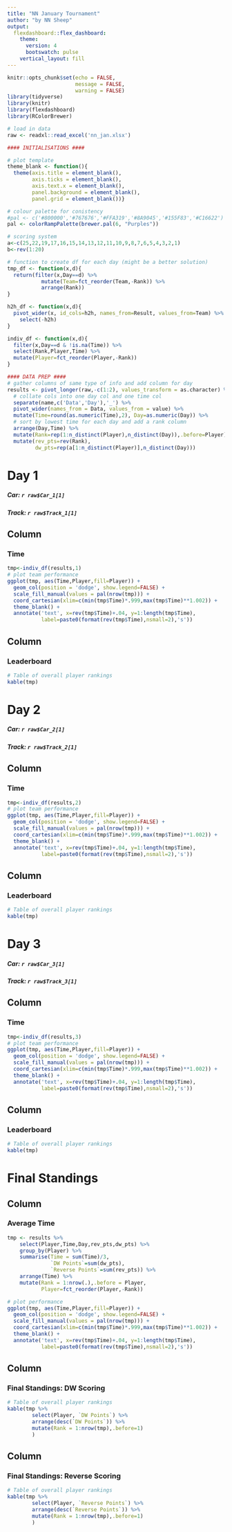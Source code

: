 ```yaml
---
title: "NN January Tournament"
author: "by NN Sheep"
output: 
  flexdashboard::flex_dashboard:
    theme: 
      version: 4
      bootswatch: pulse
    vertical_layout: fill
---
```


```r
knitr::opts_chunk$set(echo = FALSE, 
                      message = FALSE, 
                      warning = FALSE)
library(tidyverse)
library(knitr)
library(flexdashboard)
library(RColorBrewer)

# load in data
raw <- readxl::read_excel('nn_jan.xlsx') 
```

```r
#### INITIALISATIONS ####

# plot template
theme_blank <- function(){
  theme(axis.title = element_blank(),
        axis.ticks = element_blank(),
        axis.text.x = element_blank(),
        panel.background = element_blank(),
        panel.grid = element_blank())}

# colour palette for conistency
#pal <- c('#800000','#767676','#FFA319','#8A9045','#155F83','#C16622')
pal <- colorRampPalette(brewer.pal(6, "Purples"))

# scoring system
a<-c(25,22,19,17,16,15,14,13,12,11,10,9,8,7,6,5,4,3,2,1)
b<-rev(1:20)

# function to create df for each day (might be a better solution)
tmp_df <- function(x,d){
  return(filter(x,Day==d) %>% 
           mutate(Team=fct_reorder(Team,-Rank)) %>%
           arrange(Rank))
}

h2h_df <- function(x,d){
  pivot_wider(x, id_cols=h2h, names_from=Result, values_from=Team) %>% 
    select(-h2h) 
}

indiv_df <- function(x,d){
  filter(x,Day==d & !is.na(Time)) %>%
  select(Rank,Player,Time) %>% 
  mutate(Player=fct_reorder(Player,-Rank))
}
```

``` r
#### DATA PREP ####
# gather columns of same type of info and add column for day
results <- pivot_longer(raw,-c(1:2), values_transform = as.character) %>%
  # collate cols into one day col and one time col
  separate(name,c('Data','Day'),'_') %>% 
  pivot_wider(names_from = Data, values_from = value) %>%
  mutate(Time=round(as.numeric(Time),2), Day=as.numeric(Day)) %>%
  # sort by lowest time for each day and add a rank column
  arrange(Day,Time) %>%
  mutate(Rank=rep(1:n_distinct(Player),n_distinct(Day)),.before=Player) %>%
  mutate(rev_pts=rev(Rank),
         dw_pts=rep(a[1:n_distinct(Player)],n_distinct(Day)))
```

# Day 1
##### **Car: `r raw$Car_1[1]`**
##### **Track: `r raw$Track_1[1]`**


Column 
--------------
### Time 
```r
tmp<-indiv_df(results,1)
# plot team performance
ggplot(tmp, aes(Time,Player,fill=Player)) +
  geom_col(position = 'dodge', show.legend=FALSE) +
  scale_fill_manual(values = pal(nrow(tmp))) +
  coord_cartesian(xlim=c(min(tmp$Time)*.999,max(tmp$Time)**1.002)) +
  theme_blank() + 
  annotate('text', x=rev(tmp$Time)+.04, y=1:length(tmp$Time), 
           label=paste0(format(rev(tmp$Time),nsmall=2),'s'))
```

Column 
--------------
### Leaderboard 
```r
# Table of overall player rankings
kable(tmp)
```

# Day 2
##### Car: `r raw$Car_2[1]`
##### Track: `r raw$Track_2[1]`


Column 
--------------
### Time 
```r
tmp<-indiv_df(results,2)
# plot team performance
ggplot(tmp, aes(Time,Player,fill=Player)) +
  geom_col(position = 'dodge', show.legend=FALSE) +
  scale_fill_manual(values = pal(nrow(tmp))) +
  coord_cartesian(xlim=c(min(tmp$Time)*.999,max(tmp$Time)**1.002)) +
  theme_blank() + 
  annotate('text', x=rev(tmp$Time)+.04, y=1:length(tmp$Time), 
           label=paste0(format(rev(tmp$Time),nsmall=2),'s'))
```

Column 
--------------
### Leaderboard 
```r
# Table of overall player rankings
kable(tmp)
```

# Day 3

##### Car: `r raw$Car_3[1]`
##### Track: `r raw$Track_3[1]`


Column 
--------------
### Time 
```r
tmp<-indiv_df(results,3)
# plot team performance
ggplot(tmp, aes(Time,Player,fill=Player)) +
  geom_col(position = 'dodge', show.legend=FALSE) +
  scale_fill_manual(values = pal(nrow(tmp))) +
  coord_cartesian(xlim=c(min(tmp$Time)*.999,max(tmp$Time)**1.002)) +
  theme_blank() + 
  annotate('text', x=rev(tmp$Time)+.04, y=1:length(tmp$Time), 
           label=paste0(format(rev(tmp$Time),nsmall=2),'s'))
```

Column 
--------------
### Leaderboard 
```r
# Table of overall player rankings
kable(tmp)
```

# Final Standings 

Column 
--------------
### Average Time 
```r
tmp <- results %>%
    select(Player,Time,Day,rev_pts,dw_pts) %>% 
    group_by(Player) %>%
    summarise(Time = sum(Time)/3,
              `DW Points`=sum(dw_pts),
              `Reverse Points`=sum(rev_pts)) %>%
    arrange(Time) %>%
    mutate(Rank = 1:nrow(.),.before = Player,
           Player=fct_reorder(Player,-Rank))

# plot performance
ggplot(tmp, aes(Time,Player,fill=Player)) +
  geom_col(position = 'dodge', show.legend=FALSE) +
  scale_fill_manual(values = pal(nrow(tmp))) +
  coord_cartesian(xlim=c(min(tmp$Time)*.999,max(tmp$Time)**1.002)) +
  theme_blank() + 
  annotate('text', x=rev(tmp$Time)+.04, y=1:length(tmp$Time), 
           label=paste0(format(rev(tmp$Time),nsmall=2),'s'))
```

Column 
--------------
### Final Standings: DW Scoring
```r
# Table of overall player rankings
kable(tmp %>%
        select(Player, `DW Points`) %>%
        arrange(desc(`DW Points`)) %>%
        mutate(Rank = 1:nrow(tmp),.before=1)
        )
```

Column 
--------------
### Final Standings: Reverse Scoring
```r
# Table of overall player rankings
kable(tmp %>%
        select(Player, `Reverse Points`) %>%
        arrange(desc(`Reverse Points`)) %>%
        mutate(Rank = 1:nrow(tmp),.before=1)
        )
```



